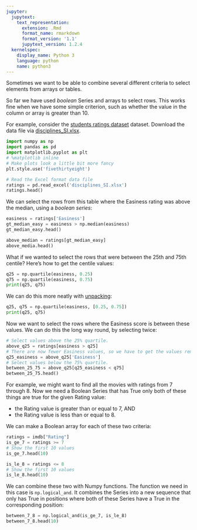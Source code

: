 ```yaml
---
jupyter:
  jupytext:
    text_representation:
      extension: .Rmd
      format_name: rmarkdown
      format_version: '1.1'
      jupytext_version: 1.2.4
  kernelspec:
    display_name: Python 3
    language: python
    name: python3
---
```


Sometimes we want to be able to combine several different criteria to select
elements from arrays or tables.

So far we have used *boolean* Series and arrays to select rows.  This works fine when we have some simple criterion, such as whether the value in the column or array is greater than 10.

For example, consider the [students ratings dataset]({{ site.baseurl
}}/data/rate_my_professors) dataset. Download the data file via
[disciplines_SI.xlsx]({{ site.baseurl }}/data/disciplines_SI.xlsx).

```python
import numpy as np
import pandas as pd
import matplotlib.pyplot as plt
# %matplotlib inline
# Make plots look a little bit more fancy
plt.style.use('fivethirtyeight')
```

```python
# Read the Excel format data file
ratings = pd.read_excel('disciplines_SI.xlsx')
ratings.head()
```

We can select the rows from this table where the Easiness rating was above the median, using a *boolean series*:

```python
easiness = ratings['Easiness']
gt_median_easy = easiness > np.median(easiness)
gt_median_easy.head()
```

```python
above_median = ratings[gt_median_easy]
above_media.head()
```

What if we wanted to select the rows that were between the 25th and 75th centile?  Here's how to get the centile values:

```python
q25 = np.quartile(easiness, 0.25)
q75 = np.quartile(easiness, 0.75)
print(q25, q75)
```

We can do this more neatly with [unpacking](using_minimize):

```python
q25, q75 = np.quartile(easiness, [0.25, 0.75])
print(q25, q75)
```

Now we want to select the rows where the Easiness score is between these values.   We can do this the long way round, by selecting twice:

```python
# Select values above the 25% quartile.
above_q25 = ratings[easiness > q25]
# There are now fewer Easiness values, so we have to get the values remaining.
q25_easiness = above_q25['Easiness']
# Select values below the 75% quartile.
between_25_75 = above_q25[q25_easiness < q75]
between_25_75.head()
```

For example, we might want to find all the
movies with ratings from 7 through 8.  Now we need a Boolean Series that has
True only both of these things are true for the given Rating value:

* the Rating value is greater than or equal to 7, AND
* the Rating value is less than or equal to 8.

We can make a Boolean array for each of these two criteria:

```python
ratings = imdb["Rating"]
is_ge_7 = ratings >= 7
# Show the first 10 values
is_ge_7.head(10)
```

```python
is_le_8 = ratings <= 8
# Show the first 10 values
is_le_8.head(10)
```

We can combine these two with Numpy functions.  The function we need in this
case is `np.logical_and`.  It combines the Series into a new sequence that only
has True in positions where both of these Series have a True in the corresponding position:

```python
between_7_8 = np.logical_and(is_ge_7, is_le_8)
between_7_8.head(10)
```

```python

```
